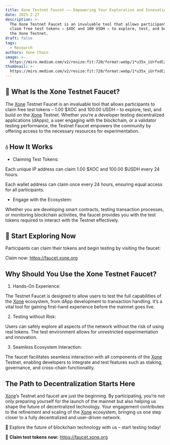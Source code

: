 ```yaml
---
title: Xone Testnet Faucet —— Empowering Your Exploration and Innovation
date: 2025-2-27
description: >-
  The Xone Testnet Faucet is an invaluable tool that allows participants to
  claim free test tokens – $XOC and 100 USDH – to explore, test, and build on
  the Xone Testnet.
draft: false
tags:
  - Research
authors: Xone Chain
image: >-
  https://miro.medium.com/v2/resize:fit:720/format:webp/1*u35x_iUrfxdCzSRPWNJapQ@2x.jpeg
thumbnail: >-
  https://miro.medium.com/v2/resize:fit:720/format:webp/1*u35x_iUrfxdCzSRPWNJapQ@2x.jpeg
---
```


## 🎯 What Is the Xone Testnet Faucet?

The [Xone](https://xone.org/) Testnet Faucet is an invaluable tool that allows participants to claim free test tokens – 1.00 $XOC and 100.00 USDH – to explore, test, and build on the [Xone](https://xone.org/) Testnet. Whether you’re a developer testing decentralized applications (dApps), a user engaging with the blockchain, or a validator testing performance, the Testnet Faucet empowers the community by offering access to the necessary resources for experimentation.

## 💧 How It Works

- Claiming Test Tokens:

Each unique IP address can claim 1.00 $XOC and 100.00 $USDH every 24 hours.

Each wallet address can claim once every 24 hours, ensuring equal access for all participants.

- Engage with the Ecosystem:

Whether you are developing smart contracts, testing transaction processes, or monitoring blockchain activities, the faucet provides you with the test tokens required to interact with the Testnet effectively.

## 🔗 Start Exploring Now

Participants can claim their tokens and begin testing by visiting the faucet:

Claim now: https://faucet.xone.org

## Why Should You Use the Xone Testnet Faucet?

1. Hands-On Experience:

The Testnet Faucet is designed to allow users to test the full capabilities of the [Xone](https://xone.org/) ecosystem, from dApp development to transaction handling. It’s a vital tool for gaining first-hand experience before the mainnet goes live.

2. Testing without Risk:

Users can safely explore all aspects of the network without the risk of using real tokens. The test environment allows for unrestricted experimentation and innovation.

3. Seamless Ecosystem Interaction:

The faucet facilitates seamless interaction with all components of the [Xone](https://xone.org/) Testnet, enabling developers to integrate and test features such as staking, governance, and cross-chain functionality.

## The Path to Decentralization Starts Here

[Xone](https://xone.org/)’s Testnet and faucet are just the beginning. By participating, you’re not only preparing yourself for the launch of the mainnet but also helping us shape the future of decentralized technology. Your engagement contributes to the refinement and scaling of the [Xone](https://xone.org/) ecosystem, bringing us one step closer to a fully decentralized and user-driven network.

🚀 Explore the future of blockchain technology with us – start testing today!

🔗 **Claim test tokens now:** https://faucet.xone.org
